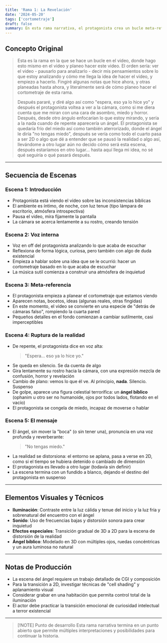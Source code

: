 ```yaml
---
title: 'Rama 1: La Revelación'
date: '2024-05-20'
tags: ['cortometraje']
draft: false
summary: En esta rama narrativa, el protagonista crea un bucle meta-referencial donde está planeando el mismo cortometraje que estamos viendo. La realidad se quiebra cuando se da cuenta de que ya ha hecho esto antes, culminando en la aparición de un ángel bíblico que lo transporta a otra dimensión.
---
```


## Concepto Original

> Esta es la rama en la que se hace un bucle en el video, donde hago esto mismo en el video y planeo hacer este video. El orden sería: ver el video - pausarlo para analizarlo - decir mis pensamientos sobre lo que estoy analizando y cómo me llega la idea de hacer el video, y empiezo a hacerlo. Fingiré algunas notas que hice ahora, y otras planeadas hasta ahora, y literalmente será de cómo planeo hacer el cortometraje de esta rama.
> 
> Después pararé, y diré algo así como "espera, eso ya lo hice yo" y después el protagonista voltea a ver a la cámara, como si me diera cuenta que me miran con una cara de asombro, miedo y horror. Después, desde otro ángulo enfocarían lo que estoy mirando, y sería a la nada cuando de repente aparecería un ángel. El protagonista se quedaría frío del miedo así como también aterrorizado, donde el ángel le diría "no tengas miedo", después se vería como todo el cuarto pasa a ser 2D o algo que dé a entender que se pausó la realidad o algo así, llevándome a otro lugar aún no decido cómo será esta escena, después estaríamos en otro lugar... hasta aquí llega mi idea, no sé qué seguiría o qué pasará después.

---

## Secuencia de Escenas

### Escena 1: Introducción

- Protagonista está viendo el vídeo sobre las inconsistencias bíblicas
- El ambiente es íntimo, de noche, con luz tenue (tipo lámpara de escritorio, atmósfera introspectiva)
- Pausa el video, mira fijamente la pantalla
- La cámara se acerca lentamente a su rostro, creando tensión

### Escena 2: Voz interna

- Voz en off del protagonista analizando lo que acaba de escuchar
- Reflexiona de forma lógica, curiosa, pero también con algo de duda existencial
- Empieza a hablar sobre una idea que se le ocurrió: hacer un cortometraje basado en lo que acaba de escuchar
- La música sutil comienza a construir una atmósfera de inquietud

### Escena 3: Meta-referencia

- El protagonista empieza a planear el cortometraje que estamos viendo
- Aparecen notas, bocetos, ideas (algunas reales, otras fingidas)
- En este momento, el video se convierte en una especie de "detrás de cámaras falso", rompiendo la cuarta pared
- Pequeños detalles en el fondo comienzan a cambiar sutilmente, casi imperceptibles

### Escena 4: Ruptura de la realidad

- De repente, el protagonista dice en voz alta:
  > "Espera... eso ya lo hice yo."
- Se queda en silencio. Se da cuenta de algo
- Gira lentamente su rostro hacia la cámara, con una expresión mezcla de confusión, horror y revelación
- Cambio de plano: vemos lo que él ve. Al principio, **nada**. Silencio. Suspenso
- De golpe, aparece una figura celestial terrorífica: un **ángel bíblico** (ophanim u otro ser no humanoide, ojos por todos lados, flotando en el vacío)
- El protagonista se congela de miedo, incapaz de moverse o hablar

### Escena 5: El mensaje

- El ángel, sin mover la "boca" (o sin tener una), pronuncia en una voz profunda y reverberante:
  > "No tengas miedo."
- La realidad se distorsiona: el entorno se aplana, pasa a verse en 2D, como si el tiempo se hubiera detenido o cambiado de dimensión
- El protagonista es llevado a otro lugar (todavía sin definir)
- La escena termina con un fundido a blanco, dejando el destino del protagonista en suspenso

---

## Elementos Visuales y Técnicos

- **Iluminación**: Contraste entre la luz cálida y tenue del inicio y la luz fría y sobrenatural del encuentro con el ángel
- **Sonido**: Uso de frecuencias bajas y distorsión sonora para crear inquietud
- **Efectos especiales**: Transición gradual de 3D a 2D para la escena de distorsión de la realidad
- **Ángel bíblico**: Modelado en 3D con múltiples ojos, ruedas concéntricas y un aura luminosa no natural

---

## Notas de Producción

- La escena del ángel requiere un trabajo detallado de CGI y composición
- Para la transición a 2D, investigar técnicas de "cell shading" y aplanamiento visual
- Considerar grabar en una habitación que permita control total de la iluminación
- El actor debe practicar la transición emocional de curiosidad intelectual a terror existencial

---

> [!NOTE] Punto de desarrollo
> Esta rama narrativa termina en un punto abierto que permite múltiples interpretaciones y posibilidades para continuar la historia.